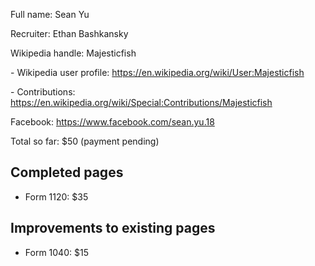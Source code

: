 Full name: Sean Yu

Recruiter: Ethan Bashkansky

Wikipedia handle: Majesticfish

- Wikipedia user profile: https://en.wikipedia.org/wiki/User:Majesticfish

- Contributions: https://en.wikipedia.org/wiki/Special:Contributions/Majesticfish

Facebook: https://www.facebook.com/sean.yu.18

Total so far: $50 (payment pending)

== Completed pages ==

* Form 1120: $35

== Improvements to existing pages ==

* Form 1040: $15